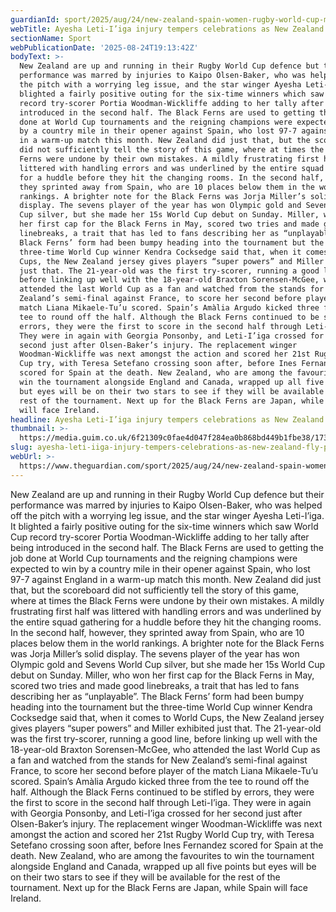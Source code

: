 ```yaml
---
guardianId: sport/2025/aug/24/new-zealand-spain-women-rugby-world-cup-match-report
webTitle: Ayesha Leti-I’iga injury tempers celebrations as New Zealand fly past Spain
sectionName: Sport
webPublicationDate: '2025-08-24T19:13:42Z'
bodyText: >-
  New Zealand are up and running in their Rugby World Cup defence but their
  performance was marred by injuries to Kaipo Olsen-Baker, who was helped off
  the pitch with a worrying leg issue, and the star winger Ayesha Leti-I’iga. It
  blighted a fairly positive outing for the six-time winners which saw World Cup
  record try-scorer Portia Woodman-Wickliffe adding to her tally after being
  introduced in the second half. The Black Ferns are used to getting the job
  done at World Cup tournaments and the reigning champions were expected to win
  by a country mile in their opener against Spain, who lost 97-7 against England
  in a warm-up match this month. New Zealand did just that, but the scoreboard
  did not sufficiently tell the story of this game, where at times the Black
  Ferns were undone by their own mistakes. A mildly frustrating first half was
  littered with handling errors and was underlined by the entire squad gathering
  for a huddle before they hit the changing rooms. In the second half, however,
  they sprinted away from Spain, who are 10 places below them in the world
  rankings. A brighter note for the Black Ferns was Jorja Miller’s solid
  display. The sevens player of the year has won Olympic gold and Sevens World
  Cup silver, but she made her 15s World Cup debut on Sunday. Miller, who won
  her first cap for the Black Ferns in May, scored two tries and made good
  linebreaks, a trait that has led to fans describing her as “unplayable”. The
  Black Ferns’ form had been bumpy heading into the tournament but the
  three-time World Cup winner Kendra Cocksedge said that, when it comes to World
  Cups, the New Zealand jersey gives players “super powers” and Miller exhibited
  just that. The 21-year-old was the first try-scorer, running a good line,
  before linking up well with the 18-year-old Braxton Sorensen-McGee, who
  attended the last World Cup as a fan and watched from the stands for New
  Zealand’s semi-final against France, to score her second before player of the
  match Liana Mikaele-Tu’u scored. Spain’s Amàlia Argudo kicked three from the
  tee to round off the half. Although the Black Ferns continued to be stifled by
  errors, they were the first to score in the second half through Leti-I’iga.
  They were in again with Georgia Ponsonby, and Leti-I’iga crossed for her
  second just after Olsen-Baker’s injury. The replacement winger
  Woodman-Wickliffe was next amongst the action and scored her 21st Rugby World
  Cup try, with Teresa Setefano crossing soon after, before Ines Fernandez
  scored for Spain at the death. New Zealand, who are among the favourites to
  win the tournament alongside England and Canada, wrapped up all five points
  but eyes will be on their two stars to see if they will be available for the
  rest of the tournament. Next up for the Black Ferns are Japan, while Spain
  will face Ireland.
headline: Ayesha Leti-I’iga injury tempers celebrations as New Zealand fly past Spain
thumbnail: >-
  https://media.guim.co.uk/6f21309c0fae4d047f284ea0b868bd449b1fbe38/173_0_1750_1400/500.jpg
slug: ayesha-leti-iiga-injury-tempers-celebrations-as-new-zealand-fly-past-spain
webUrl: >-
  https://www.theguardian.com/sport/2025/aug/24/new-zealand-spain-women-rugby-world-cup-match-report
---
```

New Zealand are up and running in their Rugby World Cup defence but their performance was marred by injuries to Kaipo Olsen-Baker, who was helped off the pitch with a worrying leg issue, and the star winger Ayesha Leti-I’iga. It blighted a fairly positive outing for the six-time winners which saw World Cup record try-scorer Portia Woodman-Wickliffe adding to her tally after being introduced in the second half. The Black Ferns are used to getting the job done at World Cup tournaments and the reigning champions were expected to win by a country mile in their opener against Spain, who lost 97-7 against England in a warm-up match this month. New Zealand did just that, but the scoreboard did not sufficiently tell the story of this game, where at times the Black Ferns were undone by their own mistakes. A mildly frustrating first half was littered with handling errors and was underlined by the entire squad gathering for a huddle before they hit the changing rooms. In the second half, however, they sprinted away from Spain, who are 10 places below them in the world rankings. A brighter note for the Black Ferns was Jorja Miller’s solid display. The sevens player of the year has won Olympic gold and Sevens World Cup silver, but she made her 15s World Cup debut on Sunday. Miller, who won her first cap for the Black Ferns in May, scored two tries and made good linebreaks, a trait that has led to fans describing her as “unplayable”. The Black Ferns’ form had been bumpy heading into the tournament but the three-time World Cup winner Kendra Cocksedge said that, when it comes to World Cups, the New Zealand jersey gives players “super powers” and Miller exhibited just that. The 21-year-old was the first try-scorer, running a good line, before linking up well with the 18-year-old Braxton Sorensen-McGee, who attended the last World Cup as a fan and watched from the stands for New Zealand’s semi-final against France, to score her second before player of the match Liana Mikaele-Tu’u scored. Spain’s Amàlia Argudo kicked three from the tee to round off the half. Although the Black Ferns continued to be stifled by errors, they were the first to score in the second half through Leti-I’iga. They were in again with Georgia Ponsonby, and Leti-I’iga crossed for her second just after Olsen-Baker’s injury. The replacement winger Woodman-Wickliffe was next amongst the action and scored her 21st Rugby World Cup try, with Teresa Setefano crossing soon after, before Ines Fernandez scored for Spain at the death. New Zealand, who are among the favourites to win the tournament alongside England and Canada, wrapped up all five points but eyes will be on their two stars to see if they will be available for the rest of the tournament. Next up for the Black Ferns are Japan, while Spain will face Ireland.
